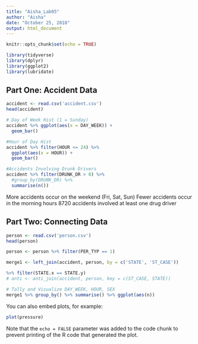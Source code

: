 ```yaml
---
title: "Aisha_Lab05"
author: "Aisha"
date: "October 25, 2018"
output: html_document
---
```


```r
knitr::opts_chunk$set(echo = TRUE)
```

```r
library(tidyverse)
library(dplyr)
library(ggplot2)
library(lubridate)
```

## Part One: Accident Data
```r
accident <- read.csv('accident.csv')
head(accident)

# Day of Week Hist (1 = Sunday)
accident %>% ggplot(aes(x = DAY_WEEK)) +
  geom_bar()

#Hour of Day Hist
accident %>% filter(HOUR <= 24) %>% 
  ggplot(aes(x = HOUR)) +
  geom_bar()

#Accidents Involving Drunk Drivers
accident %>% filter(DRUNK_DR > 0) %>% 
  #group_by(DRUNK_DR) %>%
  summarise(n())
```

More accidents occur on the weekend (Fri, Sat, Sun)
Fewer accidents occur in the morning hours
8720 accidents involved at least one drug driver

## Part Two: Connecting Data
```r
person <- read.csv('person.csv')
head(person)

person <- person %>% filter(PER_TYP == 1)

merge1 <- left_join(accident, person, by = c('STATE', 'ST_CASE'))

%>% filter(STATE.x == STATE.y)
# anti <- anti_join(accident, person, key = c(ST_CASE, STATE))

# Tally and Visualize DAY_WEEK, HOUR, SEX
merge1 %>% group_by() %>% summarise() %>% ggplot(aes(n))
```


You can also embed plots, for example:

```r
plot(pressure)
```

Note that the `echo = FALSE` parameter was added to the code chunk to prevent printing of the R code that generated the plot.

